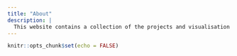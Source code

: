 ```yaml
---
title: "About"
description: |
  This website contains a collection of the projects and visualisation I have completed during my Singapore Management University Master of IT in Business (Analytics) journey. Enjoy looking around and diving into my personal viz display.
---
```


```r
knitr::opts_chunk$set(echo = FALSE)
```
